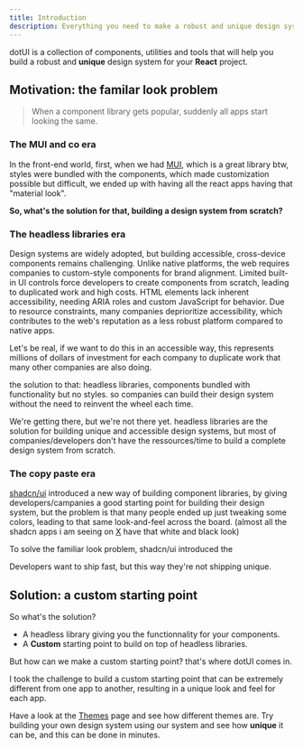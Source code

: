 ---
title: Introduction
description: Everything you need to make a robust and unique design system.
---

dotUI is a collection of components, utilities and tools that will help you build a robust and **unique** design system for your **React** project.

## Motivation: the familar look problem

> When a component library gets popular, suddenly all apps start looking the same.

### The MUI and co era

In the front-end world, first, when we had [MUI](https://mui.com/), which is a great library btw, styles were bundled with the components, which made customization possible but difficult, we ended up with having all the react apps having that "material look".

**So, what's the solution for that, building a design system from scratch?**

### The headless libraries era

Design systems are widely adopted, but building accessible, cross-device components remains challenging. Unlike native platforms, the web requires companies to custom-style components for brand alignment. Limited built-in UI controls force developers to create components from scratch, leading to duplicated work and high costs. HTML elements lack inherent accessibility, needing ARIA roles and custom JavaScript for behavior. Due to resource constraints, many companies deprioritize accessibility, which contributes to the web's reputation as a less robust platform compared to native apps.

Let's be real, if we want to do this in an accessible way, this represents millions of dollars of investment for each company to duplicate work that many other companies are also doing.

the solution to that: headless libraries, components bundled with functionality but no styles. so companies can build their design system without the need to reinvent the wheel each time.

We're getting there, but we're not there yet. headless libraries are the solution for building unique and accessible design systems, but most of companies/developers don't have the ressources/time to build a complete design system from scratch.

### The copy paste era

[shadcn/ui](https://ui.shadcn.com/) introduced a new way of building component libraries, by giving developers/campanies a good starting point for building their design system, but the problem is that many people ended up just tweaking some colors, leading to that same look-and-feel across the board. (almost all the shadcn apps i am seeing on [X](https://x.com) have that white and black look)

To solve the familiar look problem, shadcn/ui introduced the 

Developers want to ship fast, but this way they're not shipping unique.

## Solution: a custom starting point

So what's the solution?

- A headless library giving you the functionnality for your components.
- A **Custom** starting point to build on top of headless libraries.

But how can we make a custom starting point? that's where dotUI comes in.

I took the challenge to build a custom starting point that can be extremely different from one app to another, resulting in a unique look and feel for each app.

Have a look at the [Themes](/themes) page and see how different themes are.
Try building your own design system using our system and see how **unique** it can be, and this can be done in minutes.

 